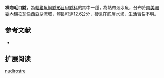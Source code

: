 {{Speciesbox
| name = 裸吻毛口鯰
| image = 
| image_width = 250px
| image_caption = 
| status = NE
| status_system = IUCN3.1
| genus = Chaetostoma
| species = nudirostre
| authority = [[Lütken|Lütken]], 1874
| synonyms = *''Chaetostomus nudirostris'',Lütken, 1874
}}

'''裸吻毛口鯰'''，為[[輻鰭魚綱|輻鰭魚綱]][[鯰形目|鯰形目]][[甲鯰科|甲鯰科]]的其中一[[種|種]]，為熱帶淡水魚，分布於[[南美洲|南美洲]][[委內瑞拉|委內瑞拉]][[瓦倫西亞湖|瓦倫西亞湖]]流域，體長可達12.6公分，棲息在底層水域，生活習性不明。

==参考文献==
*{{FishBase_species|genus=Chaetostoma|species=nudirostre|year=2014|month=11}}

== 扩展阅读 ==
{{refbegin}}
{{wikispecies-inline|Chaetostoma nudirostre|裸吻毛口鯰}}
{{refend}}
{{Taxonbar|from=Q5737567}}

[[Category:毛口鯰屬|nudirostre]]